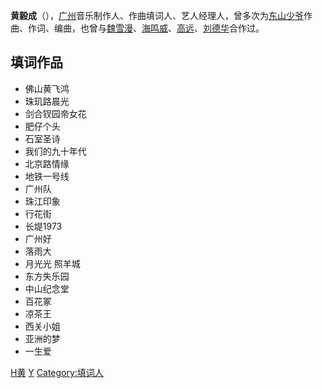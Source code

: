 {{藝人
| 姓名 = 黄毅成
| 類型 = 填詞人
| 圖片 = 
| 英文名 = 
| 綽號 = 
| 出生日期 = 1977年11月4日
| 出生地點 = 
| 音樂類型 = 
| 職業 = [[填詞人|填詞人]]
| 樂器 =
| 活躍年代 = 
| 唱片公司 =
| 經紀公司 =
| 相關團體 =
| 網站 =
}}
'''黄毅成'''（{{bd|1977年|11月14日|catIdx=黄}}），[[广州|广州]]音乐制作人、作曲填词人、艺人经理人，曾多次为[[东山少爷|东山少爷]]作曲、作词、编曲，也曾与[[魏雪漫|魏雪漫]]、[[海鸣威|海鸣威]]、[[高远(香港)|高远]]、[[刘德华|刘德华]]合作过。

==填词作品==
*佛山黄飞鸿
*珠玑路晨光
*剑合钗园帝女花
*肥仔个头
*石室圣诗
*我们的九十年代
*北京路情缘
*地铁一号线
*广州队
*珠江印象
*行花街
*长堤1973
*广州好
*落雨大
*月光光 照羊城
*东方失乐园
*中山纪念堂
*百花冢
*凉茶王
*西关小姐
*亚洲的梦
*一生爱

[[Category:广州人|H黄]]
[[Category:黄姓|Y]]
[[Category:填词人|Category:填词人]]